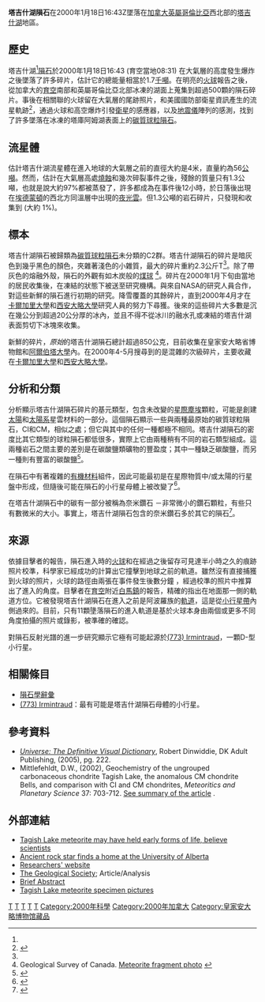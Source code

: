 {{Infobox meteorite
|Name                      = 塔吉什湖隕石
|Image                     = Tagish Lake meteorite.jpg
|Image_caption             =  159公克的塔吉什湖隕石碎片
|Type                      = [[球粒隕石|球粒隕石]]
|Class                     = [[碳質球粒隕石|碳質球粒隕石]]
|Group                     = C2 ungrouped
|Structural_classification = 
|Composition               = 
|Shock                     = S1
|Weathering                = 
|Country                   = [[加拿大|加拿大]]
|Region                    = [[英屬哥倫比亞|英屬哥倫比亞]]
|Lat_Long                  = {{coord|59|42|16|N|134|12|5|W|display=inline,title}}<ref name=database>{{metbull|23782|Tagish Lake}}</ref>
|Observed_fall             = Yes
|Fall_date                 = 2000年1月18日<br/> 08:43:42 pst
|Found_date                = 
|TKW                       = >{{convert|10|kg|lbs}}
|Image2                    =Tagish Lake in the Yukon.jpg
|Image2_caption            =在[[英屬哥倫比亞|英屬哥倫比亞]]西北地區的[[塔吉什湖|塔吉什湖]]，這是 "塔吉什湖隕石"墜落的地點。
}}

'''塔吉什湖隕石'''在2000年1月18日16:43Z墜落在[[加拿大|加拿大]][[英屬哥倫比亞|英屬哥倫比亞]]西北部的[[塔吉什湖|塔吉什湖]]地區。

== 歷史 ==
塔吉什湖<ref name=database/>[[隕石|隕石]]於2000年1月18日16:43 (育空當地08:31) 在大氣層{{convert|50|-|30|km}}的高度發生爆炸之後墜落了許多碎片，估計它的總能量相當於1.7[[噸#能量單位|千噸]]。在明亮的[[流星體#火球|火球]]報告之後，從加拿大的[[育空|育空]]南部和英屬哥倫比亞北部冰凍的湖面上蒐集到超過500顆的隕石碎片。事後在相關聯的火球留在大氣層的尾跡照片，和美國國防部衛星資訊產生的流星軌跡<ref name=brown>{{cite journal |last=Brown |first=Peter G. |coauthors=Alan R. Hildebrand, Michael E. Zolensky, Monica Grady, Robert N. Clayton, Toshiko K. Mayeda, Edward Tagliaferri, Richard Spalding, Neil D. MacRae, Eric L. Hoffman, David W. Mittlefehldt, John F. Wacker, J. Andrew Bird, Margaret D. Campbell, Robert Carpenter, Heather Gingerich, Michael Glatiotis, Erika Greiner, Michael J. Mazur, Phil JA. McCausland, Howard Plotkin, Tina Rubak Mazur |title=The Fall, Recovery, Orbit, and Composition of the Tagish Lake Meteorite: A New Type of Carbonaceous Chondrite |journal=Science |volume=290 |pages=320–325 |date=2000-10-13 |url=http://aquarid.physics.uwo.ca/~pbrown/Science-reprint-pdf.pdf |doi=10.1126/science.290.5490.320 |pmid=11030647 |issue=5490 |bibcode=2000Sci...290..320B |access-date=2013-05-06 |archive-date=2009-12-22 |archive-url=https://web.archive.org/web/20091222014514/http://aquarid.physics.uwo.ca/~pbrown/Science-reprint-pdf.pdf |dead-url=no }}</ref>，通過火球和高空爆炸引發[[衛星|衛星]]的感應器，以及[[地震儀|地震儀]]陣列的感測，找到了許多墜落在冰凍的塔庫阿姆湖表面上的[[碳質球粒隕石|碳質球粒隕石]]。

==  流星體 ==
估計塔吉什湖流星體在進入地球的大氣層之前的直徑大約是4米，直量約為56[[公噸|公噸]]。然而，估計在大氣層高處[[燒蝕|燒蝕]]和幾次碎裂事件之後，殘餘的質量只有1.3公噸，也就是說大約97%都被蒸發了，許多都成為在事件後12小時，於日落後出現在[[埃德蒙頓|埃德蒙頓]]的西北方同溫層中出現的[[夜光雲|夜光雲]]。但1.3公噸的岩石碎片，只發現和收集到{{convert|10|kg}} (大約 1%)。 

== 標本 ==
塔吉什湖隕石被歸類為[[碳質球粒隕石|碳質球粒隕石]]未分類的C2群。塔吉什湖隕石的碎片是暗灰色到幾乎黑色的顏色，夾雜著淺色的小雜質，最大的碎片重約2.3公斤T<ref name="brown"/>。除了帶灰色的熔融外殼，隕石的外觀有如木炭般的[[煤球|煤球]] <ref>Geological Survey of Canada. [http://cgc.rncan.gc.ca/meteor/images/tlm1.jpg Meteorite fragment photo] {{webarchive|url=https://web.archive.org/web/20090326115421/http://cgc.rncan.gc.ca/meteor/images/tlm1.jpg |date=2009-03-26 }}</ref>。碎片在2000年1月下旬由當地的居民收集後，在凍結的狀態下被送至研究機構。與來自NASA的研究人員合作，對這些新鮮的隕石進行初期的研究。降雪覆蓋的其餘碎片，直到2000年4月才在[[卡爾加里大學|卡爾加里大學]]和[[西安大略大學|西安大略大學]]研究人員的努力下尋獲。後來的這些碎片大多數是沉在幾公分到超過20公分厚的冰內，並且不得不從冰川的融水孔或凍結的塔吉什湖表面剪切下冰塊來收集。

新鮮的碎片，''原始''的塔吉什湖隕石總計超過850公克，目前收集在皇家安大略省博物館和[[阿爾伯塔大學|阿爾伯塔大學]]內。在2000年4-5月搜尋到的是混雜的次級碎片，主要收藏在[[卡爾加里大學|卡爾加里大學]]和[[西安大略大學|西安大略大學]]。

== 分析和分類 ==
分析顯示塔吉什湖隕石碎片的基元類型，包含未改變的[[宇宙塵|星際塵埃]]顆粒，可能是創建[[太陽|太陽]]和[[太陽系|太陽系]]星雲材料的一部分。這個隕石顯示一些與兩種最原始的碳質球粒隕石，CI和CM，相似之處；但它與其中的任何一種都極不相同。塔吉什湖隕石的密度比其它類型的球粒隕石都低很多，實際上它由兩種稍有不同的岩石類型組成。這兩種岩石之間主要的差別是在碳酸鹽類礦物的豐盈度；其中一種缺乏碳酸鹽，而另一種則有豐富的碳酸鹽<ref>{{cite journal |last=Mittlefehldt |first=D. W. |title=Tagish Lake: a meteorite from the far reaches of the asteroid belt |journal=Planetary Science Research Discoveries |url=http://www.psrd.hawaii.edu/Dec02/TagishLake.html |accessdate=2009-05-02 |date=December 2002 |archive-date=2020-02-18 |archive-url=https://web.archive.org/web/20200218210520/http://www.psrd.hawaii.edu/Dec02/TagishLake.html |dead-url=no }}</ref>。

在隕石中有著複雜的[[有機材料|有機材料]]組件，因此可能最初是在星際物質中/或太陽的行星盤中形成，但隨後可能在隕石的小行星母體上被改變了<ref>{{cite journal | title = Origin and Evolution of Prebiotic Organic Matter As Inferred from the Tagish Lake Meteorite | journal = Science | date = 10 June 2011 | first = Christopher D. K. Herd | coauthors = Alexandra Blinova, Danielle N. Simkus, Yongsong Huang, et al. | volume = 332 | issue = 6035 | pages = 1304–1307 | id =  | url = http://www.sciencemag.org/content/332/6035/1304.short | accessdate = 2011-08-11 | bibcode = 2011Sci...332.1304H | doi = 10.1126/science.1203290 | archive-date = 2015-09-24 | archive-url = https://web.archive.org/web/20150924161552/http://www.sciencemag.org/content/332/6035/1304.short | dead-url = no }}</ref>。

在塔吉什湖隕石中的碳有一部分被稱為奈米鑽石 －非常微小的鑽石顆粒，有些只有數微米的大小。事實上，塔吉什湖隕石包含的奈米鑽石多於其它的隕石<ref>{{cite journal |last=Grady |first=Monica M. |coauthors=et al. |year=2002 |month= |title=Light element geochemistry of the Tagish Lake CI2 chondrite: comparison with CI1 and CM2 meteorites |url=https://archive.org/details/sim_meteoritics-planetary-science_2002-05_37_5/page/713 |journal=Meteoritics and Planetary Science |volume=37 |issue= 5|pages=713–735 |doi=10.1111/j.1945-5100.2002.tb00851.x|bibcode = 2002M&PS...37..713G }}</ref>。

== 來源 ==
依據目擊者的報告，隕石進入時的[[流星體#火球|火球]]和在經過之後留存可見達半小時之久的痕跡照片校準，科學家已經成功的計算出它撞擊到地球之前的軌道。雖然沒有直接捕獲到火球的照片，火球的路徑由兩張在事件發生後數分鐘 ，經過校準的照片中推算出了進入的角度。目擊者在[[育空|育空]]附近[[白馬鎮_(加拿大)|白馬鎮]]的報告，精確的指出在地面那一側的軌道方位。它被發現塔吉什湖隕石在進入之前是阿波羅族的[[軌道|軌道]]，這是從[[小行星帶|小行星帶]]內側過來的。目前，只有11顆墬落隕石的進入軌道是基於火球本身由兩個或更多不同角度拍攝的照片或錄影，被準確的確認。

對隕石反射光譜的進一步研究顯示它極有可能起源於[[小行星773|(773) Irmintraud]]，一顆D-型小行星。

== 相關條目 ==
* [[隕石學辭彙|隕石學辭彙]]
* [[小行星773|(773) Irmintraud]]：最有可能是塔吉什湖隕石母體的小行星。

== 參考資料 ==
{{Reflist}}
*''[[Universe_(book)|Universe: The Definitive Visual Dictionary]]'', Robert Dinwiddie, DK Adult Publishing, (2005), pg. 222.
*Mittlefehldt, D.W., (2002), Geochemistry of the ungrouped carbonaceous chondrite Tagish Lake, the anomalous CM chondrite Bells, and comparison with CI and CM chondrites, ''Meteoritics and Planetary Science'' 37: 703-712. [http://www.psrd.hawaii.edu/Dec02/TagishLake.html See summary of the article] {{Wayback|url=http://www.psrd.hawaii.edu/Dec02/TagishLake.html |date=20200218210520 }}.

== 外部連結 ==
*[http://www.earthtimes.org/articles/show/11015.html Tagish Lake meteorite may have held early forms of life, believe scientists] {{Wayback|url=http://www.earthtimes.org/articles/show/11015.html |date=20200816030244 }}
*[http://www.physorg.com/news65190953.html Ancient rock star finds a home at the University of Alberta] {{Wayback|url=http://www.physorg.com/news65190953.html |date=20120205020625 }}
*[http://aquarid.physics.uwo.ca/~pbrown/tagish/#intro Researchers' website] {{Wayback|url=http://aquarid.physics.uwo.ca/~pbrown/tagish/#intro |date=20200816030255 }}
*[http://www.geolsoc.org.uk/gsl/cache/offonce/geoscientist/features/pid/886;jsessionid=A887D8C58B3ADD4A5E3D4C1B34588374 The Geological Society]; Article/Analysis
*[http://cat.inist.fr/?aModele=afficheN&cpsidt=810774 Brief Abstract] {{Wayback|url=http://cat.inist.fr/?aModele=afficheN&cpsidt=810774 |date=20120217104323 }}
*[https://archive.is/20071109111338/http://cgc.rncan.gc.ca/meteor/tagish_e.php Tagish Lake meteorite specimen pictures]

{{隕石}}

[[Category:墜落隕石|T]]
[[Category:球粒隕石|T]]
[[Category:行星科學|T]]
[[Category:不列顛哥倫比亞省地理|T]]
[[Category:育空地區地理|T]]
[[Category:2000年科學|Category:2000年科學]]
[[Category:2000年加拿大|Category:2000年加拿大]]
[[Category:皇家安大略博物馆藏品|Category:皇家安大略博物馆藏品]]